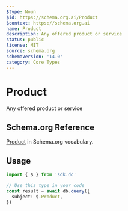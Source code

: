 ```yaml
---
$type: Noun
$id: https://schema.org.ai/Product
$context: https://schema.org.ai
name: Product
description: Any offered product or service
status: public
license: MIT
source: schema.org
schemaVersion: '14.0'
category: Core Types
---
```


# Product

Any offered product or service

## Schema.org Reference

[Product](https://schema.org/Product) in Schema.org vocabulary.

## Usage

```typescript
import { $ } from 'sdk.do'

// Use this type in your code
const result = await db.query({
  subject: $.Product,
})
```
